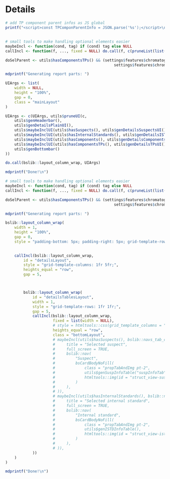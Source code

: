 Details
===

<script>
`r readAllFile(system.file("js", "utils-report.js", package = "patRoon"))`
</script>

<style>
/* HACK: to make expander button visible on both dark and light backgrounds */
.rt-expander:after {
    border-top-color: dodgerblue;
}

.mainLayout {
    display: grid;
    padding-bottom: 5px;
    padding-right: 5px;
    grid-template-columns: repeat(10, minmax(0, 1fr));
    grid-template-rows: auto 1fr 1fr;
    grid-template-areas:
        "hd hd   hd   hd   hd   hd   hd   hd   hd   hd"
        "sd sd main main main main cand cand cand cand"
        "sd sd   bt   bt   bt   bt   bt   bt   bt   bt"
}

div:has(> div.detailsHeaderbar) {
    grid-area: hd;
}

div:has(> div.detailsSidebar) {
    grid-area: sd;
}

div:has(> div.detailsBottombar) {
    grid-area: bt;
}

div:has(> div.detailsBottombarFull) {
    grid-area: bt / sd / bt / bt; 
}

div:has(> div.detailsMainTable) {
    grid-area: main;
}

div:has(> div.detailsMainTableNoSB) {
    grid-area: main / sd / main / main;
}

div:has(> div.detailsMainTableOnly) {
    grid-area: main / main / main / cand;
}

div:has(> div.detailsMainTableFull) {
    grid-area: main / sd / main / cand;
}

div:has(> div.detailsCandTable) {
    grid-area: cand;
}

.propTabAndImg {
    display: flex;
    flex-wrap: nowrap;
    justify-content: flex-start;
    align-items: center;
    gap: 15px;"
}

.parentSim {
    display: flex;
    flex-wrap: wrap;
    justify-content:
    flex-start;
    max-height: 100%;
    padding-top: 25px;
    align-items: flex-start;
    gap: 40px;"
}

</style>

```r
# add TP component parent infos as JS global
printf("<script>const TPComponParentInfo = JSON.parse('%s');</script>\n", utils$getTPParentInfoJSON())
```

##

```r
# small tools to make handling optional elements easier
maybeIncl <- function(cond, tag) if (cond) tag else NULL
callIncl <- function(f, ..., fixed = NULL) do.call(f, c(pruneList(list(...)), fixed))

doSelParent <- utils$hasComponentsTPs() && (settings$features$chromatograms$large || utils$hasComponentsFromTPs() ||
                                                settings$features$chromatograms$intensityPlots)

mdprintf("Generating report parts: ")

UIArgs <- list(
    width = NULL,
    height = "100%",
    gap = 0,
    class = "mainLayout"
)

UIArgs <- c(UIArgs, utils$pruneUI(c,
    utils$genHeaderbar(),
    utils$genDetailsPlainUI(),
    utils$maybeInclUI(utils$hasSuspects(), utils$genDetailsSuspectsUI()),
    utils$maybeInclUI(utils$hasInternalStandards(), utils$genDetailsISTDsUI()),
    utils$maybeInclUI(utils$hasComponents(), utils$genDetailsComponentsUI()),
    utils$maybeInclUI(utils$hasComponentsTPs(), utils$genDetailsTPsUI()),
    utils$genBottombar()
))

do.call(bslib::layout_column_wrap, UIArgs)

mdprintf("Done!\n")
```


```r
# small tools to make handling optional elements easier
maybeIncl <- function(cond, tag) if (cond) tag else NULL
callIncl <- function(f, ..., fixed = NULL) do.call(f, c(pruneList(list(...)), fixed))

doSelParent <- utils$hasComponentsTPs() && (settings$features$chromatograms$large || utils$hasComponentsFromTPs() ||
                                                settings$features$chromatograms$intensityPlots)

mdprintf("Generating report parts: ")

bslib::layout_column_wrap(
    width = 1,
    height = "100%",
    gap = 0,
    style = "padding-bottom: 5px; padding-right: 5px; grid-template-rows: auto 1fr;",
    

    callIncl(bslib::layout_column_wrap,
        id = "detailsLayout",
        style = "grid-template-columns: 1fr 5fr;",
        heights_equal = "row",
        gap = 5,



        bslib::layout_column_wrap(
            id = "detailsTablesLayout",
            width = 1,
            style = "grid-template-rows: 1fr 1fr;",
            gap = 5,
            callIncl(bslib::layout_column_wrap,
                     fixed = list(width = NULL),
                     # style = htmltools::css(grid_template_columns = "1fr 2fr"),
                     heights_equal = "row",
                     class = "bottomLayout",
                     # maybeIncl(utils$hasSuspects(), bslib::navs_tab_card(
                     #     title = "Selected suspect",
                     #     full_screen = TRUE,
                     #     bslib::nav(
                     #         "Suspect",
                     #         bsCardBodyNoFill(
                     #             class = "propTabAndImg pt-2",
                     #             utils$genSuspInfoTable("suspInfoTab"),
                     #             htmltools::img(id = "struct_view-suspect", style = "min-width: 20%;")
                     #         )
                     #     ),
                     # )),
                     # maybeIncl(utils$hasInternalStandards(), bslib::navs_tab_card(
                     #     title = "Selected internal standard",
                     #     full_screen = TRUE,
                     #     bslib::nav(
                     #         "Internal standard",
                     #         bsCardBodyNoFill(
                     #             class = "propTabAndImg pt-2",
                     #             utils$genISTDInfoTable(),
                     #             htmltools::img(id = "struct_view-istd", style = "min-width: 20%;")
                     #         )
                     #     ),
                     # )),
            ))
    )
)

mdprintf("Done!\n")
```
